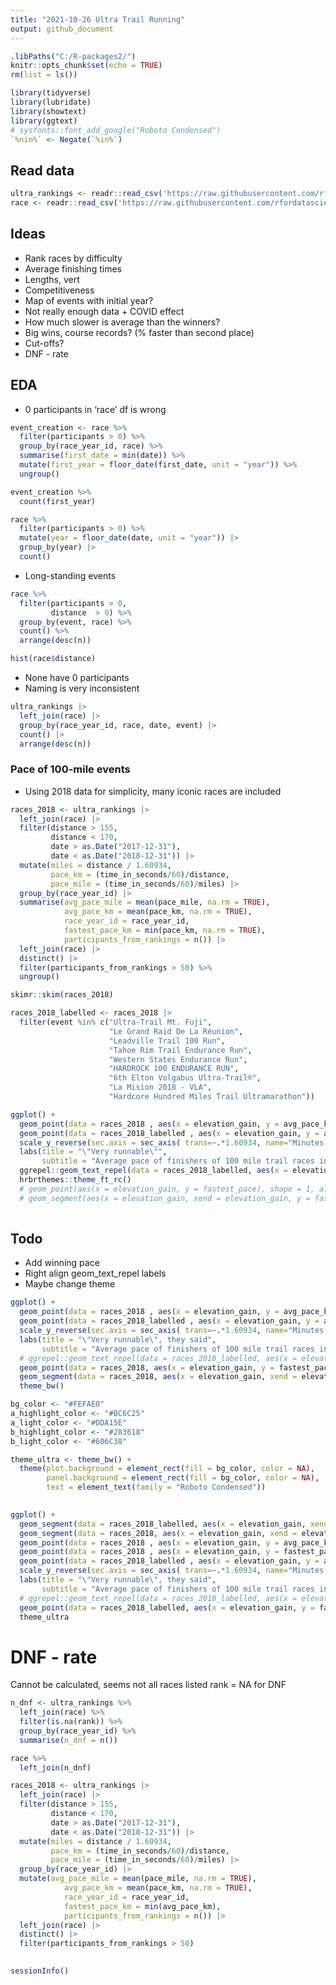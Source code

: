 ```yaml
---
title: "2021-10-26 Ultra Trail Running"
output: github_document
---
```


```r
.libPaths("C:/R-packages2/")
knitr::opts_chunk$set(echo = TRUE)
rm(list = ls())
```

```r
library(tidyverse)
library(lubridate)
library(showtext)
library(ggtext)
# sysfonts::font_add_google("Roboto Condensed")
`%nin%` <- Negate(`%in%`)
```

## Read data 

```r
ultra_rankings <- readr::read_csv('https://raw.githubusercontent.com/rfordatascience/tidytuesday/master/data/2021/2021-10-26/ultra_rankings.csv')
race <- readr::read_csv('https://raw.githubusercontent.com/rfordatascience/tidytuesday/master/data/2021/2021-10-26/race.csv')

```

## Ideas 

*	Rank races by difficulty
*	Average finishing times
*	Lengths, vert
*	Competitiveness
*	Map of events with initial year?
  * Not really enough data + COVID effect 
*	How much slower is average than the winners?
*	Big wins, course records? (% faster than second place)
*	Cut-offs? 
* DNF - rate

## EDA

* 0 participants in 'race' df is wrong


```r
event_creation <- race %>% 
  filter(participants > 0) %>% 
  group_by(race_year_id, race) %>% 
  summarise(first_date = min(date)) %>% 
  mutate(first_year = floor_date(first_date, unit = "year")) %>% 
  ungroup()
```

```r
event_creation %>% 
  count(first_year)
```

```r
race %>%
  filter(participants > 0) %>% 
  mutate(year = floor_date(date, unit = "year")) |>
  group_by(year) |> 
  count()
```



* Long-standing events

```r
race %>% 
  filter(participants > 0,
         distance  > 0) %>% 
  group_by(event, race) %>% 
  count() %>% 
  arrange(desc(n))
```

```r
hist(race$distance)
```


* None have 0 participants
* Naming is very inconsistent


```r
ultra_rankings |>
  left_join(race) |>
  group_by(race_year_id, race, date, event) |>
  count() |>
  arrange(desc(n))
```


### Pace of 100-mile events

* Using 2018 data for simplicity, many iconic races are included 

```r
races_2018 <- ultra_rankings |>
  left_join(race) |>
  filter(distance > 155, 
         distance < 170,
         date > as.Date("2017-12-31"),
         date < as.Date("2018-12-31")) |>
  mutate(miles = distance / 1.60934,
         pace_km = (time_in_seconds/60)/distance,
         pace_mile = (time_in_seconds/60)/miles) |>
  group_by(race_year_id) |>
  summarise(avg_pace_mile = mean(pace_mile, na.rm = TRUE),
            avg_pace_km = mean(pace_km, na.rm = TRUE),
            race_year_id = race_year_id,
            fastest_pace_km = min(pace_km, na.rm = TRUE),
            participants_from_rankings = n()) |>
  left_join(race) |>
  distinct() |>
  filter(participants_from_rankings > 50) %>% 
  ungroup()
```

```r
skimr::skim(races_2018)
```


```r
races_2018_labelled <- races_2018 |>
  filter(event %in% c("Ultra-Trail Mt. Fuji", 
                      "Le Grand Raid De La Réunion", 
                      "Leadville Trail 100 Run",
                      "Tahoe Rim Trail Endurance Run",
                      "Western States Endurance Run",
                      "HARDROCK 100 ENDURANCE RUN",
                      "6th Elton Volgabus Ultra-Trail®",
                      "La Mision 2018 - VLA",
                      "Hardcore Hundred Miles Trail Ultramarathon"))
```





```r
ggplot() +
  geom_point(data = races_2018 , aes(x = elevation_gain, y = avg_pace_km)) +
  geom_point(data = races_2018_labelled , aes(x = elevation_gain, y = avg_pace_km), color = "red", size = 3) +
  scale_y_reverse(sec.axis = sec_axis( trans=~.*1.60934, name="Minutes per mile")) +
  labs(title = "\"Very runnable\"",
       subtitle = "Average pace of finishers of 100 mile trail races in 2018") +
  ggrepel::geom_text_repel(data = races_2018_labelled, aes(x = elevation_gain, y = avg_pace_km, label = event), color = "#929299", direction = "y", min.segment.length = 0, hjust= 0) +
  hrbrthemes::theme_ft_rc()
  # geom_point(aes(x = elevation_gain, y = fastest_pace), shape = 1, alpha = 0.3) +
  # geom_segment(aes(x = elevation_gain, xend = elevation_gain, y = fastest_pace, yend= avg_pace))
  
```

## Todo

* Add winning pace
* Right align geom_text_repel labels
* Maybe change theme



```r
ggplot() +
  geom_point(data = races_2018 , aes(x = elevation_gain, y = avg_pace_km)) +
  geom_point(data = races_2018_labelled , aes(x = elevation_gain, y = avg_pace_km), color = "red", size = 3) +
  scale_y_reverse(sec.axis = sec_axis( trans=~.*1.60934, name="Minutes per mile")) +
  labs(title = "\"Very runnable\", they said",
       subtitle = "Average pace of finishers of 100 mile trail races in 2018") +
  # ggrepel::geom_text_repel(data = races_2018_labelled, aes(x = elevation_gain, y = avg_pace_km, label = event), color = "#929299", direction = "y", min.segment.length = 0, hjust= 0) +
  geom_point(data = races_2018, aes(x = elevation_gain, y = fastest_pace_km)) +
  geom_segment(data = races_2018, aes(x = elevation_gain, xend = elevation_gain, y = fastest_pace_km, yend= avg_pace_km)) +
  theme_bw()
```

```r
bg_color <- "#FEFAE0"
a_highlight_color <- "#BC6C25"
a_light_color <- "#DDA15E"
b_highlight_color <- "#283618"
b_light_color <- "#606C38"

theme_ultra <- theme_bw() +
  theme(plot.background = element_rect(fill = bg_color, color = NA),
        panel.background = element_rect(fill = bg_color, color = NA),
        text = element_text(family = "Roboto Condensed"))
  
```


```r
ggplot() +
  geom_segment(data = races_2018_labelled, aes(x = elevation_gain, xend = elevation_gain, y = fastest_pace_km, yend= avg_pace_km), alpha = 0.5) +
  geom_segment(data = races_2018, aes(x = elevation_gain, xend = elevation_gain, y = fastest_pace_km, yend= avg_pace_km), alpha = 0.2) +
  geom_point(data = races_2018 , aes(x = elevation_gain, y = avg_pace_km), shape= 21, fill = b_light_color) +
  geom_point(data = races_2018 , aes(x = elevation_gain, y = fastest_pace_km), shape= 21, fill = a_light_color) +
  geom_point(data = races_2018_labelled , aes(x = elevation_gain, y = avg_pace_km), size =3, shape = 21, fill = b_highlight_color) +
  scale_y_reverse(sec.axis = sec_axis( trans=~.*1.60934, name="Minutes per mile")) +
  labs(title = "\"Very runnable\", they said",
       subtitle = "Average pace of finishers of 100 mile trail races in 2018") +
  # ggrepel::geom_text_repel(data = races_2018_labelled, aes(x = elevation_gain, y = avg_pace_km, label = event), color = "#929299", direction = "y", min.segment.length = 0, hjust= 0) +
  geom_point(data = races_2018_labelled, aes(x = elevation_gain, y = fastest_pace_km), shape = 21, fill = a_highlight_color, size= 3) +
  theme_ultra
```


# DNF - rate

Cannot be calculated, seems not all races listed rank = NA for DNF


```r
n_dnf <- ultra_rankings %>% 
  left_join(race) %>% 
  filter(is.na(rank)) %>% 
  group_by(race_year_id) %>% 
  summarise(n_dnf = n())
```


```r
race %>% 
  left_join(n_dnf)
```


```r
races_2018 <- ultra_rankings |>
  left_join(race) |>
  filter(distance > 155, 
         distance < 170,
         date > as.Date("2017-12-31"),
         date < as.Date("2018-12-31")) |>
  mutate(miles = distance / 1.60934,
         pace_km = (time_in_seconds/60)/distance,
         pace_mile = (time_in_seconds/60)/miles) |>
  group_by(race_year_id) |>
  mutate(avg_pace_mile = mean(pace_mile, na.rm = TRUE),
            avg_pace_km = mean(pace_km, na.rm = TRUE),
            race_year_id = race_year_id,
            fastest_pace_km = min(avg_pace_km),
            participants_from_rankings = n()) |>
  left_join(race) |>
  distinct() |>
  filter(participants_from_rankings > 50) 
  


```








```r
sessionInfo()
```


